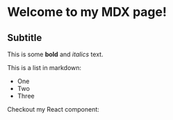  
# Welcome to my MDX page!

## Subtitle
 
This is some **bold** and _italics_ text.
 
This is a list in markdown:
 
- One
- Two
- Three
 
Checkout my React component:
 
 <MyComponent />
